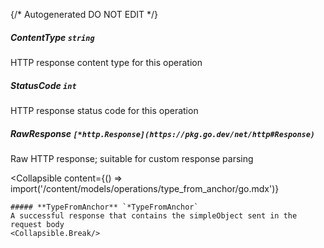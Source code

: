 {/* Autogenerated DO NOT EDIT  */}

##### **ContentType** `string`
HTTP response content type for this operation

##### **StatusCode** `int`
HTTP response status code for this operation

##### **RawResponse** `[*http.Response](https://pkg.go.dev/net/http#Response)`
Raw HTTP response; suitable for custom response parsing

<Collapsible
    content={() => import('/content/models/operations/type_from_anchor/go.mdx')}
>
    ##### **TypeFromAnchor** `*TypeFromAnchor`
    A successful response that contains the simpleObject sent in the request body
    <Collapsible.Break/>
</Collapsible>

